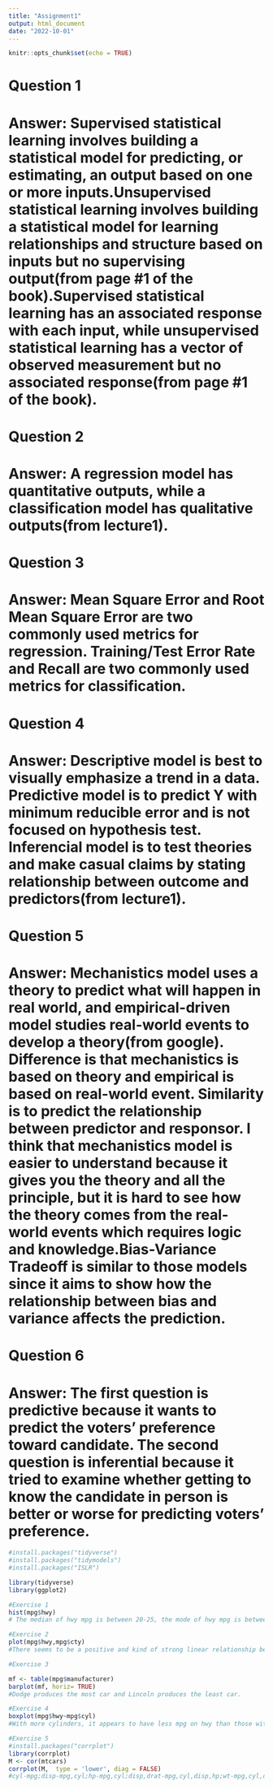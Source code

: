 ```yaml
---
title: "Assignment1"
output: html_document
date: "2022-10-01"
---
```


```r
knitr::opts_chunk$set(echo = TRUE)
```

# Question 1
# Answer: Supervised statistical learning involves building a     statistical model for predicting, or estimating, an output based on one or more inputs.Unsupervised statistical learning involves building a statistical model for learning relationships and structure based on inputs but no supervising output(from page #1 of the book).Supervised statistical learning has an associated response with each input, while unsupervised statistical learning has a vector of observed measurement but no associated response(from page #1 of the book).

# Question 2
# Answer: A regression model has quantitative outputs, while a classification model has qualitative outputs(from lecture1).

# Question 3
# Answer: Mean Square Error and Root Mean Square Error are two commonly used metrics for regression. Training/Test Error Rate and Recall are two commonly used metrics for classification.

# Question 4
# Answer: Descriptive model is best to visually emphasize a trend in a data. Predictive model is to predict Y with minimum reducible error and is not focused on hypothesis test. Inferencial model is to test theories and make casual claims by stating relationship between outcome and predictors(from lecture1).

# Question 5
# Answer: Mechanistics model uses a theory to predict what will happen in real world, and empirical-driven model studies real-world events to develop a theory(from google). Difference is that mechanistics is based on theory and empirical is based on real-world event. Similarity is to predict the relationship between predictor and responsor. I think that mechanistics model is easier to understand because it gives you the theory and all the principle, but it is hard to see how the theory comes from the real-world events which requires logic and knowledge.Bias-Variance Tradeoff is similar to those models since it aims to show how the relationship between bias and variance affects the prediction.

# Question 6
# Answer: The first question is predictive because it wants to predict the voters' preference toward candidate. The second question is inferential because it tried to examine whether getting to know the candidate in person is better or worse for predicting voters' preference. 

```r
#install.packages("tidyverse")
#install.packages("tidymodels")
#install.packages("ISLR")
```
```r
library(tidyverse)
library(ggplot2)
```
```r
#Exercise 1
hist(mpg$hwy)
# The median of hwy mpg is between 20-25, the mode of hwy mpg is between 25-30, and most of the hwy mpg falls into 15-20 and 25-30.
```
```r
#Exercise 2
plot(mpg$hwy,mpg$cty)
#There seems to be a positive and kind of strong linear relationship between hwy and cty. This means that hwy and cty might be positive correlated, with increased hwy cty increased as well.
```

```r
#Exercise 3

mf <- table(mpg$manufacturer)
barplot(mf, horiz= TRUE)
#Dodge produces the most car and Lincoln produces the least car.

```
```r
#Exercise 4
boxplot(mpg$hwy~mpg$cyl)
#With more cylinders, it appears to have less mpg on hwy than those with fewer cylinders.
```

```r
#Exercise 5
#install.packages("corrplot")
library(corrplot)
M <- cor(mtcars)
corrplot(M,  type = 'lower', diag = FALSE)
#cyl-mpg;disp-mpg,cyl;hp-mpg,cyl;disp,drat-mpg,cyl,disp,hp;wt-mpg,cyl,disp,hp,drat;qsec-mpg,cyl,disp,hp,drat;vs-mpg,cyl,disp,hp,drat;am-mpg,cyl,disp,hp,drat;gear-mpg,cyl,disp,hp,drat;carb-mpg,cyl,disp,hp,drat are negatively correlated, and the rest are positively correlated.The surprising correlation is that carbon and gear are positively correlated.
```







